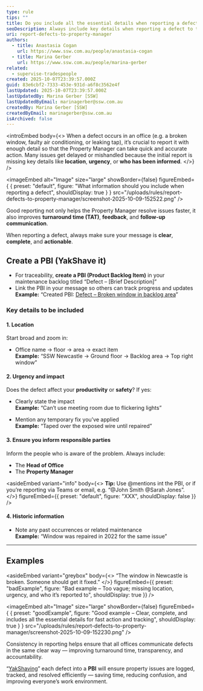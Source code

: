 ```yaml
---
type: rule
tips: ""
title: Do you include all the essential details when reporting a defect to the Property Manager?
seoDescription: Always include key details when reporting a defect to the Property Manager — clear, complete reports improve turnaround time, communication, and follow-up.
uri: report-defects-to-property-manager
authors:
  - title: Anastasia Cogan
    url: https://www.ssw.com.au/people/anastasia-cogan
  - title: Marina Gerber
    url: https://www.ssw.com.au/people/marina-gerber
related:
  - supervise-tradespeople
created: 2025-10-07T23:39:57.000Z
guid: 83e6cbf2-7333-453e-931d-a6f8c3562e4f
lastUpdated: 2025-10-07T23:39:57.000Z
lastUpdatedBy: Marina Gerber [SSW]
lastUpdatedByEmail: marinagerber@ssw.com.au
createdBy: Marina Gerber [SSW]
createdByEmail: marinagerber@ssw.com.au
isArchived: false
---
```

<introEmbed
  body={<>
When a defect occurs in an office (e.g. a broken window, faulty air conditioning, or leaking tap), it’s crucial to report it with enough detail so that the Property Manager can take quick and accurate action. Many issues get delayed or mishandled because the initial report is missing key details like **location**, **urgency**, or **who has been informed**.
  </>}
/>

<imageEmbed
  alt="Image"
  size="large"
  showBorder={false}
  figureEmbed={ {
    preset: "default",
    figure: "What information should you include when reporting a defect",
    shouldDisplay: true
  } }
  src="/uploads/rules/report-defects-to-property-manager/screenshot-2025-10-09-152522.png"
/>


Good reporting not only helps the Property Manager resolve issues faster, it also improves **turnaround time (TAT)**, **feedback**, and **follow-up communication**.

When reporting a defect, always make sure your message is **clear**, **complete**, and **actionable**.

## Create a PBI (YakShave it)

* For traceability, **create a PBI (Product Backlog Item)** in your maintenance backlog titled “Defect – \[Brief Description]”
* Link the PBI in your message so others can track progress and updates\
  **Example:** “Created PBI: [Defect – Broken window in backlog area](#)”

### Key details to be included

#### 1. Location

Start broad and zoom in:

* Office name → floor → area → exact item\
  **Example:** “SSW Newcastle → Ground floor → Backlog area → Top right window”

#### 2. Urgency and impact

Does the defect affect your **productivity** or **safety**?  If yes:

* Clearly state the impact\
  **Example:** “Can’t use meeting room due to flickering lights”

* Mention any temporary fix you’ve applied\
  **Example:** “Taped over the exposed wire until repaired”

#### 3. Ensure you inform responsible parties

Inform the people who is aware of the problem. Always include:

* The **Head of Office**
* The **Property Manager**


<asideEmbed
  variant="info"
  body={<>
    **Tip:** Use @mentions int the PBI, or if you’re reporting via Teams or email, e.g. “@John Smith @Sarah Jones”.
  </>}
  figureEmbed={{
    preset: "default",
    figure: "XXX",
    shouldDisplay: false
  }}
/>


#### 4. Historic information

* Note any past occurrences or related maintenance\
  **Example:** “Window was repaired in 2022 for the same issue”

- - -

## Examples


<asideEmbed
  variant="greybox"
  body={<>
    “The window in Newcastle is broken. Someone should get it fixed.”
  </>}
  figureEmbed={{
    preset: "badExample",
    figure: "Bad example – Too vague; missing location, urgency, and who it’s reported to",
    shouldDisplay: true
  }}
/>

<imageEmbed
  alt="Image"
  size="large"
  showBorder={false}
  figureEmbed={ {
    preset: "goodExample",
    figure: "Good example – Clear, complete, and includes all the essential details for fast action and tracking",
    shouldDisplay: true
  } }
  src="/uploads/rules/report-defects-to-property-manager/screenshot-2025-10-09-152230.png"
/>


Consistency in reporting helps ensure that all offices communicate defects in the same clear way — improving turnaround time, transparency, and accountability.

“[YakShaving](https://yakshaver.ai/)” each defect into a **PBI** will ensure property issues are logged, tracked, and resolved efficiently — saving time, reducing confusion, and improving everyone’s work environment.
